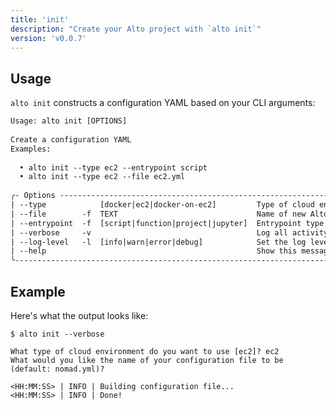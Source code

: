 ```yaml
---
title: 'init'
description: "Create your Alto project with `alto init`"
version: 'v0.0.7'
---
```


## Usage
  `alto init` constructs a configuration YAML based on your CLI arguments:

  ```html
  Usage: alto init [OPTIONS]                                                                                                                 
                                                                                                                                            
  Create a configuration YAML                                                                                                                
  Examples:                                                                                                                                  
                                                                                                                                              
    • alto init --type ec2 --entrypoint script                                                                                                
    • alto init --type ec2 --file ec2.yml                                                                                                     
                                                                                                                                              
  ╭- Options --------------------------------------------------------------------------------------------------------------------------------╮
  | --type            [docker|ec2|docker-on-ec2]         Type of cloud environment to use                                                    |
  | --file        -f  TEXT                               Name of new Alto configuration file. [default: alto.yml]                            |
  | --entrypoint  -f  [script|function|project|jupyter]  Entrypoint type. [default: script]                                                  |
  | --verbose     -v                                     Log all activity after command execution according to --log-level. [default: False] |
  | --log-level   -l  [info|warn|error|debug]            Set the log level. [default: info]                                                  |
  | --help                                               Show this message and exit.                                                         |
  ╰------------------------------------------------------------------------------------------------------------------------------------------╯
  ```

## Example
  Here's what the output looks like:

  ```
  $ alto init --verbose

  What type of cloud environment do you want to use [ec2]? ec2
  What would you like the name of your configuration file to be (default: nomad.yml)?

  <HH:MM:SS> | INFO | Building configuration file...
  <HH:MM:SS> | INFO | Done!
  ```
